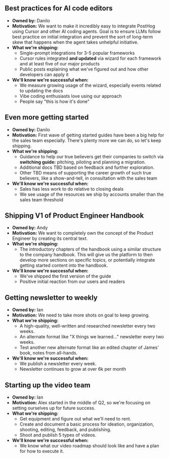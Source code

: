 ## Best practices for AI code editors

- **Owned by:** Danilo
- **Motivation:** We want to make it incredibly easy to integrate PostHog using Cursor and other AI coding agents. Goal is to ensure LLMs follow best practice on initial integration and prevent the sort of long-term skew that happens when the agent takes unhelpful initiative.
- **What we're shipping:**
  - Single-prompt integrations for 3-5 popular frameworks
  - Cursor rules integrated **and updated** via wizard for each framework and at least five of our major products
  - Public posts explaining what we've figured out and how other developers can apply it
- **We'll know we're successful when:**
  - We measure growing usage of the wizard, especially events related to updating the docs
  - Vibe coding enthusiasts love using our approach
  - People say "this is how it's done"

## Even more getting started

- **Owned by:** Danilo
- **Motivation:** First wave of getting started guides have been a big help for the sales team especially. There's plenty more we can do, so let's keep shipping.
- **What we're shipping:**
  - Guidance to help our true believers get their companies to switch via **switching guide:** pitching, piloting and planning a migration. 
  - Additional docs TBD based on feedback and further exploration.
  - Other TBD means of supporting the career growth of such true believers, like a show-and-tell, in consultation with the sales team
- **We'll know we're successful when:**
  - Sales has less work to do relative to closing deals
  - We see usage of the resources we ship by accounts smaller than the sales team threshold

## Shipping V1 of Product Engineer Handbook

- **Owned by:** Andy
- **Motivation:** We want to completely own the concept of the Product Engineer by creating its central text.
- **What we're shipping:**
  - The introductory chapters of the handbook using a similar structure to the company handbook. This will give us the platform to then develop more sections on specific topics, or potentially integrate getting started content into the handbook.
- **We'll know we're successful when:**
  - We've shipped the first version of the guide
  - Positive initial reaction from our users and readers

## Getting newsletter to weekly

- **Owned by:** Ian
- **Motivation:** We need to take more shots on goal to keep growing.
- **What we're shipping:**
  - A high-quality, well-written and researched newsletter every two weeks. 
  - An alternate format like "X things we learned..." newsletter every two weeks.
  - Test another new alternate format like an edited chapter of James' book, notes from all-hands.
- **We'll know we're successful when:**
  - We publish a newsletter every week.
  - Newsletter continues to grow at over 6k per month

## Starting up the video team

- **Owned by:** Ian
- **Motivation:** Alex started in the middle of Q2, so we're focusing on setting ourselves up for future success.
- **What we're shipping:**
  - Get equipment and figure out what we'll need to rent.
  - Create and document a basic process for ideation, organization, shooting, editing, feedback, and publishing.
  - Shoot and publish 5 types of videos.
- **We'll know we're successful when:**
  - We know what our video roadmap should look like and have a plan for how to execute it.
